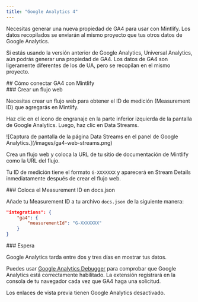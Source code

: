 ```yaml
---
title: "Google Analytics 4"
---
```


Necesitas generar una nueva propiedad de <Tooltip tip="Google Analytics 4">GA4</Tooltip> para usar con Mintlify. Los datos recopilados se enviarán al mismo proyecto que tus otros datos de Google Analytics.

Si estás usando la versión anterior de Google Analytics, Universal Analytics, aún podrás generar una propiedad de <Tooltip tip="Google Analytics 4">GA4</Tooltip>. Los datos de <Tooltip tip="Google Analytics 4">GA4</Tooltip> son ligeramente diferentes de los de UA, pero se recopilan en el mismo proyecto.

<div id="how-to-connect-ga4-to-mintlify">
  ## Cómo conectar GA4 con Mintlify
</div>

<div id="create-a-web-stream">
  ### Crear un flujo web
</div>

Necesitas crear un flujo web para obtener el ID de medición (Measurement ID) que agregarás en Mintlify.

Haz clic en el ícono de engranaje en la parte inferior izquierda de la pantalla de Google Analytics. Luego, haz clic en Data Streams.

<Frame>![Captura de pantalla de la página Data Streams en el panel de Google Analytics.](/images/ga4-web-streams.png)</Frame>

Crea un flujo web y coloca la URL de tu sitio de documentación de Mintlify como la URL del flujo.

Tu ID de medición tiene el formato `G-XXXXXXX` y aparecerá en Stream Details inmediatamente después de crear el flujo web.

<div id="put-measurement-id-in-docsjson">
  ### Coloca el Measurement ID en docs.json
</div>

Añade tu Measurement ID a tu archivo `docs.json` de la siguiente manera:

```json docs.json
"integrations": {
    "ga4": {
        "measurementId": "G-XXXXXXX"
    }
}
```

<div id="wait">
  ### Espera
</div>

Google Analytics tarda entre dos y tres días en mostrar tus datos.

Puedes usar [Google Analytics Debugger](https://chrome.google.com/webstore/detail/google-analytics-debugger/jnkmfdileelhofjcijamephohjechhna?hl=en) para comprobar que Google Analytics está correctamente habilitado. La extensión registrará en la consola de tu navegador cada vez que GA4 haga una solicitud.

<Note>

Los enlaces de vista previa tienen Google Analytics desactivado.

</Note>